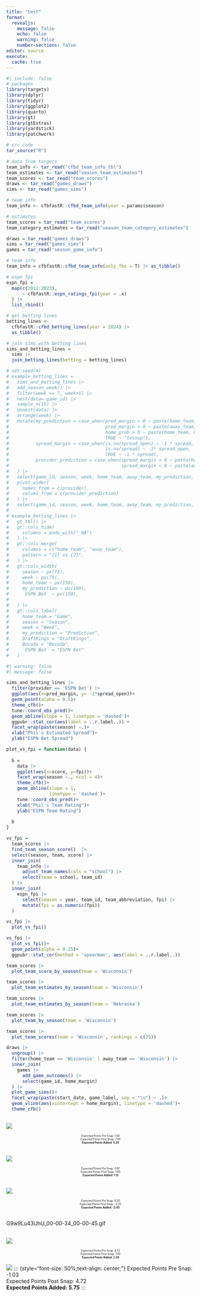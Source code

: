 ```yaml
---
title: "test"
format: 
  revealjs:
    message: false
    echo: false
    warning: false
    number-sections: false
editor: source
execute:
  cache: true
---
```


```r
#| include: false
# packages
library(targets)
library(dplyr)
library(tidyr)
library(ggplot2)
library(quarto)
library(gt)
library(gtExtras)
library(yardstick)
library(patchwork)

# src code
tar_source("R")

```

```r
# data from targets
team_info <- tar_read("cfbd_team_info_tbl")
team_estimates <- tar_read("season_team_estimates")
team_scores <- tar_read("team_scores")
draws <- tar_read("games_draws")
sims <- tar_read("games_sims")

# team info
team_info <- cfbfastR::cfbd_team_info(year = params$season)

# estimates
team_scores = tar_read("team_scores")
team_category_estimates = tar_read("season_team_category_estimates")

draws = tar_read("games_draws")
sims = tar_read("games_sims")
games = tar_read("season_game_info")

# team info
team_info = cfbfastR::cfbd_team_info(only_fbs = T) |> as_tibble()

# espn fpi
espn_fpi = 
  map(c(2011:2023),
      ~ cfbfastR::espn_ratings_fpi(year = .x)
  ) |>
  list_rbind()

# get betting lines
betting_lines <-
  cfbfastR::cfbd_betting_lines(year = 2024) |>
  as_tibble()

# join sims with betting lines
sims_and_betting_lines = 
  sims |>
  join_betting_lines(betting = betting_lines)
```

```r

# set.seed(4)
# example_betting_lines = 
#   sims_and_betting_lines |>
#   add_season_week() |>
#   filter(week <= 7, week>1) |>
#   nest(data=-game_id) |>
#   sample_n(15) |>
#   unnest(data) |>
#   arrange(week) |>
#   mutate(my_prediction = case_when(pred_margin > 0 ~ paste(home_team, pred_margin, sep = " by "),
#                                    pred_margin < 0 ~ paste(away_team, -1 * pred_margin, sep = " by "),
#                                    home_prob > 0 ~ paste(home_team, 0.5, by = " by "),
#                                    TRUE ~ "tossup"),
#          spread_margin = case_when(is.na(spread_open) ~ -1 * spread,
#                                    is.na(spread) ~ -1* spread_open,
#                                    TRUE ~ -1 * spread),
#          provider_prediction = case_when(spread_margin > 0 ~ paste(home_team, spread_margin, sep = " by "),
#                                          spread_margin < 0 ~ paste(away_team, -1 * spread_margin, sep = " by "))
#   ) |>
#   select(game_id, season, week, home_team, away_team, my_prediction, provider, provider_prediction) |>
#   pivot_wider(
#     names_from = c(provider),
#     values_from = c(provider_prediction)
#   ) |>
#   select(game_id, season, week, home_team, away_team, my_prediction, `ESPN Bet`, `DraftKings`, `Bovada`)
# 
# example_betting_lines |>
#   gt_tbl() |>
#   gt::cols_hide(
#     columns = ends_with("_NA")
#   ) |>
#   gt::cols_merge(
#     columns = c("home_team", "away_team"),
#     pattern = "{1} vs {2}",
#   ) |>
#   gt::cols_width(
#     season ~ px(75),
#     week ~ px(75),
#     home_team ~ px(150),
#     my_prediction ~ px(100),
#     `ESPN Bet` ~ px(150),
#     
#   ) |>
#   gt::cols_label(
#     home_team = "Game",
#     season = "Season",
#     week = "Week",
#     my_prediction = "Prediction",
#     DraftKings = "DraftKings",
#     Bovada = "Bovada",
#     `ESPN Bet` = "ESPN Bet"
#   )
```

```r
#| warning: false
#| message: false

sims_and_betting_lines |>
  filter(provider == 'ESPN Bet') |>
  ggplot(aes(x=pred_margin, y= -1*spread_open))+
  geom_point(alpha = 0.5)+
  theme_cfb()+
  tune::coord_obs_pred()+
  geom_abline(slope = 1, linetype = 'dashed')+
  ggpubr::stat_cor(aes(label = ..r.label..)) +
  facet_wrap(paste(season) ~.)+
  xlab("Phil's Estimated Spread")+
  ylab("ESPN Bet Spread")

```

```r

plot_vs_fpi = function(data) {
  
  b = 
    data |>
    ggplot(aes(x=score, y=fpi))+
    facet_wrap(season ~., ncol = 4)+
    theme_cfb()+
    geom_abline(slope = 1, 
                linetype = 'dashed')+
    tune::coord_obs_pred()+
    xlab("Phil's Team Rating")+
    ylab("ESPN Team Rating")
  
  b
}

```

```r

vs_fpi = 
  team_scores |>
  find_team_season_score()  |>
  select(season, team, score) |>
  inner_join(
    team_info |>
      adjust_team_names(cols = "school") |>
      select(team = school, team_id)
  ) |>
  inner_join(
    espn_fpi |>
      select(season = year, team_id, team_abbreviation, fpi) |>
      mutate(fpi = as.numeric(fpi))
  ) 

vs_fpi |>
  plot_vs_fpi()

```

```r

vs_fpi |>
  plot_vs_fpi()+
  geom_point(alpha = 0.25)+
  ggpubr::stat_cor(method = 'spearman', aes(label = ..r.label..))

```

```r

team_scores |>
  plot_team_score_by_season(team = 'Wisconsin')

```

```r

team_scores |>
  plot_team_estimates_by_season(team = 'Wisconsin')

```

```r

team_scores |>
  plot_team_estimates_by_season(team = 'Nebraska')

```

```r

team_scores |>
  plot_team_by_season(team = 'Wisconsin')

```

```r

team_scores |>
  plot_team_scores(team = 'Wisconsin', rankings = c(25))

```

```r

draws |>
  ungroup() |>
  filter(home_team == 'Wisconsin' | away_team == 'Wisconsin') |>
  inner_join(
    games |>
      add_game_outcomes() |>
      select(game_id, home_margin)
  ) |>
  plot_game_sims()+
  facet_wrap(paste(start_date, game_label, sep = "\n") ~ .)+
  geom_vline(aes(xintercept = home_margin), linetype = 'dashed')+
  theme_cfb()


```

##  {background-image="gifs/eMsJcuIooJg_00-01-35_00-01-48.gif" background-position="center" background-color="white" background-size="contain"}

<!-- <div style="display: flex; align-items: center; justify-content: center; height: 100vh;"> -->

<!--   <h2 style="color: white; font-size: 3em; text-align: center;font-weight: bold;">EXPECTED POINTS ADDED: 5.2</h2> -->

<!-- </div> -->

## 

![](gifs/eMsJcuIooJg_00-01-35_00-01-48.gif){fig-align="center"}

::: {style="font-size: 50%;text-align: center;"}
Expected Points Pre Snap: 1.80\
Expected Points Post Snap: 7.00\
**Expected Points Added: 5.20**
:::

##  {background-image="gifs/eMsJcuIooJg_00-01-35_00-01-48.gif" background-position="center" background-color="white" background-size="contain"}

## 

![](gifs/eMsJcuIooJg_00-01-28_00-01-35.gif){fig-align="center"}

::: {style="font-size: 50%;text-align: center;"}
Expected Points Pre Snap: 0.67\
Expected Points Post Snap: 1.80\
**Expected Points Added: 1.13**
:::

## 

![](gifs/G9w9Lu43UhU_00-01-23_00-01-32.gif){fig-align="center"}

::: {style="font-size: 50%;text-align: center;"}
Expected Points Pre Snap: 0.20\
Expected Points Post Snap: -3.25\
**Expected Points Added: -3.45**
:::

##  {background-image="gifs/eMsJcuIooJg_00-01-35_00-01-48.gif" background-position="center" background-color="white" background-size="contain"}

G9w9Lu43UhU_00-00-34_00-00-45.gif

## 

![](gifs/G9w9Lu43UhU_00-00-34_00-00-45.gif){fig-align="center"}

::: {style="font-size: 50%;text-align: center;"}
Expected Points Pre Snap: 4.72\
Expected Points Post Snap: 7.00\
**Expected Points Added: 2.28**
:::

![](gifs/G9w9Lu43UhU_00-00-00_00-00-14.gif){fig-align="center"} ::: {style="font-size: 50%;text-align: center;"} Expected Points Pre Snap: -1.03\
Expected Points Post Snap: 4.72\
**Expected Points Added: 5.75** :::
